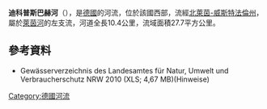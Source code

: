 {{Coord|50|49|44.09|N|6|58|50.96|E|display=title}}

'''迪科普斯巴赫河'''（{{lang-de|Dickopsbach}}），是[[德國|德國]]的河流，位於該國西部，流經[[北萊茵-威斯特法倫州|北萊茵-威斯特法倫州]]，屬於[[萊茵河|萊茵河]]的左支流，河道全長10.4公里，流域面積27.7平方公里。

==參考資料==
* Gewässerverzeichnis des Landesamtes für Natur, Umwelt und Verbraucherschutz NRW 2010 (XLS; 4,67 MB)(Hinweise)

{{Germany-geo-stub}}
[[Category:德國河流|Category:德國河流]]